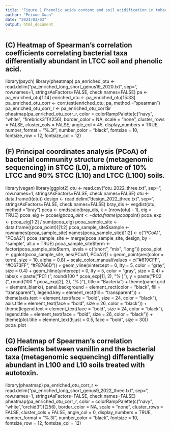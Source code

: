 ```yaml
---
title: "Figure 1 Phenolic acids content and soil acidification in tobacco field soils in long-term continuous cropping (LTCC, n = 16) and short-term continuous cropping (STCC, n = 18), correlation between LTCC-differentially abundant bacterial taxa and phenolic acids, and effect of LTCC (n = 6) soil on tobacco seedling growth, autotoxin (vanillin) content and bacterial community in STCC (n = 6) soil."
author: "Peixue Xuan"
date: "2024/03/03"
output: html_document
---
```


## (C) Heatmap of Spearman’s correlation coefficients correlating bacterial taxa differentially abundant in LTCC soil and phenolic acid.

library(psych)
library(pheatmap)
pa_enriched_otu <- read.delim("pa_enriched_long_short_genus19_2020.txt", sep="\t", row.names=1, stringsAsFactors=FALSE, check.names=FALSE)
pa <- pa_enriched_otu[1:14]
enriched_otu <- pa_enriched_otu[15:33]
pa_enriched_otu_corr <- corr.test(enriched_otu, pa, method = "spearman")
pa_enriched_otu_corr_r <- pa_enriched_otu_corr$r
pheatmap(pa_enriched_otu_corr_r, color = colorRampPalette(c("navy", "white", "firebrick3"))(256), border_color = NA, scale = "none", cluster_rows = FALSE, cluster_cols = FALSE, angle_col = 45, display_numbers = TRUE, number_format = "%.3f", number_color = "black", fontsize = 10, fontsize_row = 12, fontsize_col = 12)

## (F) Principal coordinates analysis (PCoA) of bacterial community structure (metagenomic sequencing) in STCC (L0), a mixture of 10% LTCC and 90% STCC (L10) and LTCC (L100) soils.

library(vegan)
library(ggplot2)
otu <- read.csv("otu_2022_three.txt", sep="\t", row.names=1, stringsAsFactors=FALSE, check.names=FALSE)
otu <- data.frame(t(otu))
design <- read.delim("design_2022_three.txt", sep="\t", stringsAsFactors=FALSE, check.names=FALSE)
bray_dis <- vegdist(otu, method = "bray")
pcoa <- cmdscale(bray_dis, k = (nrow(otu) - 1), eig = TRUE)
pcoa_eig <- pcoa$eig
pcoa_point <- data.frame(pcoa$point)
pcoa_exp <- pcoa_eig[1:2] / sum(pcoa_eig)
pcoa_sample_site <- data.frame({pcoa_point})[1:2]
pcoa_sample_site$sample <- rownames(pcoa_sample_site)
names(pcoa_sample_site)[1:2] <- c("PCoA1", "PCoA2")
pcoa_sample_site <- merge(pcoa_sample_site, design, by = "sample", all.x = TRUE)
pcoa_sample_site$term <- factor(pcoa_sample_site$term, levels = c("short", "mix", "long"))
pcoa_plot <- ggplot(pcoa_sample_site, aes(PCoA1, PCoA2)) +
  geom_point(aes(color = term), size = 10, alpha = 0.8) +
  scale_color_manual(values = c("#619CFF", "#C673FF", "#F8766D")) +
  geom_vline(xintercept = 0, lty = 5, color = "gray", size = 0.4) + 
  geom_hline(yintercept = 0, lty = 5, color = "gray", size = 0.4) +
  labs(x = paste("PC1 (", round(100 * pcoa_exp[1], 2), "% )"), y = paste("PC2 (", round(100 * pcoa_exp[2], 2), "% )"), title = "Bacteria") +
  theme(panel.grid = element_blank(), panel.background = element_rect(color = "black", fill = "transparent"), legend.key = element_rect(fill = "transparent")) +
  theme(axis.text = element_text(face = "bold", size = 24, color = "black"), axis.title = element_text(face = "bold", size = 26, color = "black")) +
  theme(legend.text = element_text(face = "bold", size = 24, color = "black"), legend.title = element_text(face = "bold", size = 26, color = "black")) +
  theme(plot.title = element_text(hjust = 0.5, face = "bold", size = 30))
pcoa_plot

## (G) Heatmap of Spearman’s correlation coefficients between vanillin and the bacterial taxa (metagenomic sequencing) differentially abundant in L100 and L10 soils treated with autotoxin.

library(pheatmap)
pa_enriched_otu_corr_r <- read.delim("pa_enriched_long_short_genus9_2022_three.txt", sep="\t", row.names=1, stringsAsFactors=FALSE, check.names=FALSE)
pheatmap(pa_enriched_otu_corr_r, color = colorRampPalette(c("navy", "white","orchid3"))(256), border_color = NA, scale = "none", cluster_rows = FALSE, cluster_cols = FALSE, angle_col = 0, display_numbers = TRUE, number_format = "%.3f", number_color = "black", fontsize = 10, fontsize_row = 12, fontsize_col = 12)
